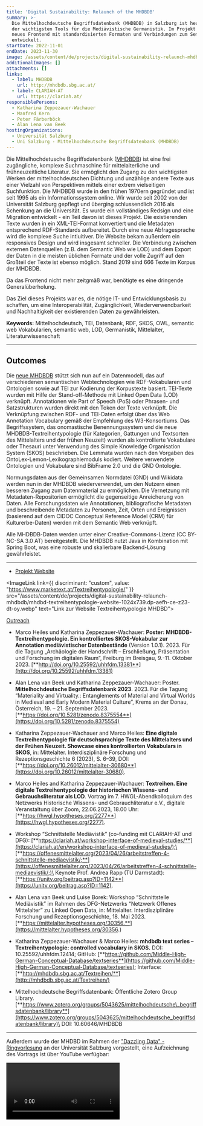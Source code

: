 ```yaml
---
title: 'Digital Sustainability: Relaunch of the MHDBDB'
summary: >-
  Die Mittelhochdeutsche Begriffsdatenbank (MHDBDB) in Salzburg ist heute eines
  der wichtigsten Tools für die Mediävistische Germanistik. Im Projekt wurde ein
  neues Frontend mit standardisierten Formaten und Verbindungen zum Semantic Web
  entwickelt.
startDate: 2022-11-01
endDate: 2023-11-30
image: /assets/content/de/projects/digital-sustainability-relaunch-mhdbdb/image.png
additionalImages: []
attachments: []
links:
  - label: MHDBDB
    url: http://mhdbdb.sbg.ac.at/
  - label: CLARIAH-AT
    url: https://clariah.at/
responsiblePersons:
  - Katharina Zeppezauer-Wachauer
  - Manfred Kern
  - Peter Färberböck
  - Alan Lena van Beek
hostingOrganizations:
  - Universität Salzburg
  - Uni Salzburg - Mittelhochdeutsche Begriffsdatenbank (MHDBDB)
---
```

Die Mittelhochdetusche Begriffsdatenbank ([MHDBDB](https://mhdbdb.sbg.ac.at/)) ist eine frei zugängliche, komplexe Suchmaschine für mittelalterliche und frühneuzeitliche Literatur. Sie ermöglicht den Zugang zu den wichtigsten Werken der mittelhochdeutschen Dichtung und unzählige andere Texte aus einer Vielzahl von Perspektiven mittels einer extrem vielseitigen Suchfunktion. Die MHDBDB wurde in den frühen 1970ern gegründet und ist seit 1995 als ein Informationssystem online. Wir wurde seit 2002 von der Universität Salzburg gepflegt und überging schlussendlich 2016 als Schenkung an die Universität. Es wurde ein vollständiges Redsign und eine Migration entwickelt - ein Teil davon ist dieses Projekt. Die existierenden Texte wurden in ein XML-TEI-Format konvertiert und die Metadaten entsprechend RDF-Standards aufbereitet. Durch eine neue Abfragesprache wird die komplexe Suche intiuitiver. Die Website bekam außerdem ein responsives Design und wird insgesamt schneller. Die Verbindung zwischen externen Datenquellen (z.B. dem Semantic Web wie LOD) und dem Export der Daten in die meisten üblichen Formate und der volle Zugriff auf den Großteil der Texte ist ebenso möglich. Stand 2019 sind 666 Texte im Korpus der MHDBDB.

Da das Frontend nicht mehr zeitgmäß war, benötigte es eine dringende Generalüberholung.&#x20;

Das Ziel dieses Projekts war es, die nötige IT- und Entwicklungsbasis zu schaffen, um eine Interoperabilität, Zugänglichkeit, Wiederverwendbarkeit und Nachhaltigkeit der existierenden Daten zu gewährleisten.

**Keywords:** Mittelhochdeutsch, TEI, Datenbank, RDF, SKOS, OWL, semantic web Vokabularien, semantic web, LOD, Germanistik, Mittelalter, Literaturwissenschaft

---

## Outcomes

Die [neue MHDBDB](https://mhdbdb.sbg.ac.at/#/) stützt sich nun auf ein Datenmodell, das auf verschiedenen semantischen Webtechnologien wie RDF-Vokabularen und Ontologien sowie auf TEI zur Kodierung der Korpustexte basiert. TEI-Texte wurden mit Hilfe der Stand-off-Methode mit Linked Open Data (LOD) verknüpft. Annotationen wie Part of Speech (PoS) oder Phrasen- und Satzstrukturen wurden direkt mit den Token der Texte verknüpft. Die Verknüpfung zwischen RDF- und TEI-Daten erfolgt über das Web Annotation Vocabulary gemäß der Empfehlung des W3-Konsortiums. Das Begriffssystem, das onomastische Benennungssystem und die neue MHDBDB-Textreihentypologie (für Kategorien, Gattungen und Textsorten des Mittelalters und der frühen Neuzeit) wurden als kontrollierte Vokabulare oder Thesauri unter Verwendung des Simple Knowledge Organisation System (SKOS) beschrieben. Die Lemmata wurden nach den Vorgaben des OntoLex-Lemon-Lexikographiemoduls kodiert. Weitere verwendete Ontologien und Vokabulare sind BibFrame 2.0 und die GND Ontologie.

Normungsdaten aus der Gemeinsamen Normdatei (GND) und Wikidata werden nun in der MHDBDB wiederverwendet, um den Nutzern einen besseren Zugang zum Datenmaterial zu ermöglichen. Die Vernetzung mit Metadaten-Repositorien ermöglicht die gegenseitige Anreicherung von Daten. Alle Forschungsdaten wie Annotationen, bibliografische Metadaten und beschreibende Metadaten zu Personen, Zeit, Orten und Ereignissen (basierend auf dem CIDOC Conceptual Reference Model (CRM) für Kulturerbe-Daten) werden mit dem Semantic Web verknüpft.

Alle MHDBDB-Daten werden unter einer Creative-Commons-Lizenz (CC BY-NC-SA 3.0 AT) bereitgestellt. Die MHDBDB nutzt Java in Kombination mit Spring Boot, was eine robuste und skalierbare Backend-Lösung gewährleistet.

---

* [Projekt Website](https://www.marketext.at/Textreihentypologie/)

<ImageLink link={{ discriminant: "custom", value: "https://www.marketext.at/Textreihentypologie/" }} src="/assets/content/de/projects/digital-sustainability-relaunch-mhdbdb/mhdbd-textreihentypologie-website-1024x739.dp-aefh-ce-z23-dt-oy.webp" text="Link zur Website Textreihentypologie MHDBD">

</ImageLink>

[Outreach](https://www.marketext.at/Textreihentypologie/)

* Marco Heiles und Katharina Zeppezauer-Wachauer: **Poster: MHDBDB-Textreihentypologie. Ein kontrolliertes SKOS-Vokabular zur Annotation mediävistischer Datenbestände** (Version 1.0.1). 2023. Für die Tagung „Archäologie der Handschrift – Erschließung, Präsentation und Forschung im digitalen Raum”, Freiburg im Breisgau, 9.-11. Oktober 2023. [**http://doi.org/10.25592/uhhfdm.13381**](http://doi.org/10.25592/uhhfdm.13381)

- Alan Lena van Beek und Katharina Zeppezauer-Wachauer: Poster. **Mittelhochdeutsche Begriffsdatenbank 2023**. 2023. Für die Tagung “Materiality and Virtuality.: Entanglements of Material and Virtual Worlds in Medieval and Early Modern Material Culture”, Krems an der Donau, Österreich, 19. – 21. September 2023. [**https://doi.org/10.5281/zenodo.8375554**](https://doi.org/10.5281/zenodo.8375554)



* Katharina Zeppezauer-Wachauer and Marco Heiles: **Eine digitale Textreihentypologie für deutschsprachige Texte des Mittelalters und der Frühen Neuzeit. Showcase eines kontrollierten Vokabulars in SKOS**, in: Mittelalter. Interdisziplinäre Forschung und Rezeptionsgeschichte 6 (2023), S. 6–39, DOI: [**https://doi.org/10.26012/mittelalter-30680**](https://doi.org/10.26012/mittelalter-30680).



* Marco Heiles and Katharina Zeppezauer-Wachauer: **Textreihen. Eine digitale Textreihentypologie der historischen Wissens- und Gebrauchsliteratur als LOD**. Vortrag im 7. HWGL-Abendkolloquium des Netzwerks Historische Wissens- und Gebrauchliteratur e.V., digitale Veranstaltung über Zoom, 22.06.2023, 18.00 Uhr: [**https://hwgl.hypotheses.org/2277**](https://hwgl.hypotheses.org/2277).



* Workshop “Schnittstelle Mediävistik” (co-funding mit CLARIAH-AT und DFG): [**https://clariah.at/workshop-interface-of-medieval-studies/**](https://clariah.at/en/workshop-interface-of-medieval-studies/);\
  [**https://offenesmittelalter.org/2023/04/26/arbeitstreffen-4-schnittstelle-mediaevistik/;**](https://offenesmittelalter.org/2023/04/26/arbeitstreffen-4-schnittstelle-mediaevistik/;)\
  Keynote Prof. Andrea Rapp (TU Darmstadt): [**https://unitv.org/beitrag.asp?ID=1142**](https://unitv.org/beitrag.asp?ID=1142).



* Alan Lena van Beek und Luise Borek: Workshop “Schnittstelle Mediävistik” im Rahmen des DFG-Netzwerks “Netzwerk Offenes Mittelalter” zu Linked Open Data, in: Mittelalter. Interdisziplinäre Forschung und Rezeptionsgeschichte, 18. Mai 2023. [**https://mittelalter.hypotheses.org/30356.**](https://mittelalter.hypotheses.org/30356.)

- Katharina Zeppezauer-Wachauer & Marco Heiles: **mhdbdb text series – Textreihentypologie: controlled vocabulary in SKOS.** DOI: 10.25592/uhhfdm.12414; GitHub: [**https://github.com/Middle-High-German-Conceptual-Database/textseries**](https://github.com/Middle-High-German-Conceptual-Database/textseries); Interface: [**http://mhdbdb.sbg.ac.at/Textreihen/**](http://mhdbdb.sbg.ac.at/Textreihen/)

* Mittelhochdeutsche Begriffsdatenbank: Öffentliche Zotero Group Library. [**https://www.zotero.org/groups/5043625/mittelhochdeutsche\_begriffsdatenbank/library**](https://www.zotero.org/groups/5043625/mittelhochdeutsche_begriffsdatenbank/library)\
  DOI: 10.60646/MHDBDB

---

Außerdem wurde der MHDBD im Rahmen der ["Dazzling Data" - Ringvorlesung](events/dazzling-data-lectureseries-izmf-23-24/) an der Universität Salzburg vorgestellt, eine Aufzeichnung des Vortrags ist über YouTube verfügbar:

<Video provider="youtube" id="fKQ78XS5ixo">
  Mittelhochdeutsche Begriffsdatenbank Reloaded
</Video>
